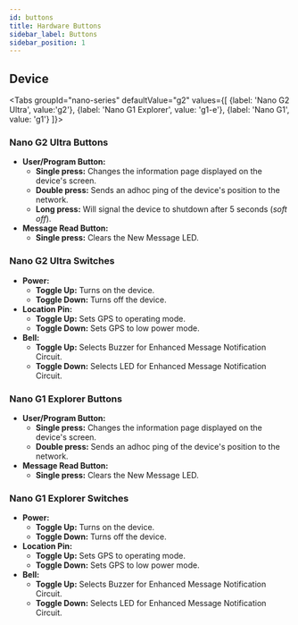 ```yaml
---
id: buttons
title: Hardware Buttons
sidebar_label: Buttons
sidebar_position: 1
---
```



## Device

<Tabs
groupId="nano-series"
defaultValue="g2"
values={[
{label: 'Nano G2 Ultra', value:'g2'},
{label: 'Nano G1 Explorer', value: 'g1-e'},
{label: 'Nano G1', value: 'g1'}
]}>

<TabItem value="g2">

### Nano G2 Ultra Buttons

- **User/Program Button:**
  - **Single press:** Changes the information page displayed on the device's screen.
  - **Double press:** Sends an adhoc ping of the device's position to the network.
  - **Long press:** Will signal the device to shutdown after 5 seconds (*soft off*).
- **Message Read Button:**
  - **Single press:** Clears the New Message LED.

### Nano G2 Ultra Switches

- **Power:**
  - **Toggle Up:** Turns on the device.
  - **Toggle Down:** Turns off the device.
- **Location Pin:**
  - **Toggle Up:** Sets GPS to operating mode.
  - **Toggle Down:** Sets GPS to low power mode.
- **Bell:**
  - **Toggle Up:** Selects Buzzer for Enhanced Message Notification Circuit.
  - **Toggle Down:** Selects LED for Enhanced Message Notification Circuit.


</TabItem>
 <TabItem value="g1-e">

### Nano G1 Explorer Buttons

- **User/Program Button:**
  - **Single press:** Changes the information page displayed on the device's screen.
  - **Double press:** Sends an adhoc ping of the device's position to the network.
- **Message Read Button:**
  - **Single press:** Clears the New Message LED.

### Nano G1 Explorer Switches

- **Power:**
  - **Toggle Up:** Turns on the device.
  - **Toggle Down:** Turns off the device.
- **Location Pin:**
  - **Toggle Up:** Sets GPS to operating mode.
  - **Toggle Down:** Sets GPS to low power mode.
- **Bell:**
  - **Toggle Up:** Selects Buzzer for Enhanced Message Notification Circuit.
  - **Toggle Down:** Selects LED for Enhanced Message Notification Circuit.

</TabItem>
<TabItem value="g1">



</TabItem>
</Tabs>

